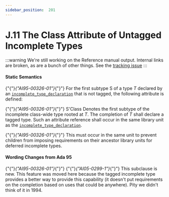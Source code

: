 ---
sidebar_position:  201
---

# J.11 The Class Attribute of Untagged Incomplete Types

:::warning
We're still working on the Reference manual output.  Internal links are broken,
as are a bunch of other things.
See the [tracking issue](https://github.com/ada-lang-io/ada-lang-io/issues/20)
:::



#### Static Semantics

<p>{"{"}<em>{"AI95-00326-01"}</em>{"}"} For the first subtype S of a type <em>T</em> declared by an <code><a href="../AA-3/AA-3.10#S0085">incomplete_type_declaration</a></code> that is not tagged, the following attribute is defined: <br /></p>

<p>{"{"}<em>{"AI95-00326-01"}</em>{"}"} S'Class Denotes the first subtype of the incomplete class-wide type rooted at <em>T</em>. The completion of <em>T</em> shall declare a tagged type. Such an attribute reference shall occur in the same library unit as the <code><a href="../AA-3/AA-3.10#S0085">incomplete_type_declaration</a></code>. <br /></p>

<Admonition type="aarm" aarm="reason" title="Reason: ">
<strong></strong>{"{"}<em>{"AI95-00326-01"}</em>{"}"} This must occur in the same unit to prevent children from imposing requirements on their ancestor library units for deferred incomplete types. <br /></Admonition>


#### Wording Changes from Ada 95

<Admonition type="aarm" aarm="note" title="Note: ">
{"{"}<em>{"AI95-00326-01"}</em>{"}"} {"{"}<em>{"AI05-0299-1"}</em>{"}"} This subclause is new. This feature was moved here because the tagged incomplete type provides a better way to provide this capability (it doesn't put requirements on the completion based on uses that could be anywhere). Pity we didn't think of it in 1994. <br /></Admonition>

